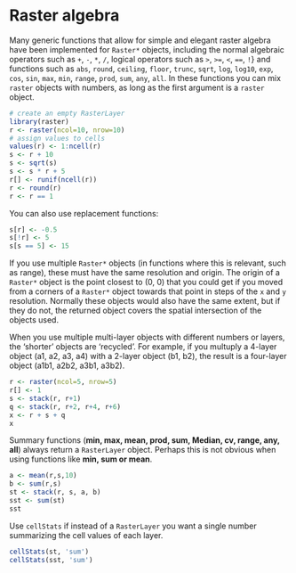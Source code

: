 # Raster algebra

Many generic functions that allow for simple and elegant raster algebra have been implemented for `Raster*` objects, including the normal algebraic operators such as `+`, `-`, `*`, `/`, logical operators such as `>`, `>=`, `<`, `==`, `!`} and functions such as `abs`, `round`, `ceiling`, `floor`, `trunc`, `sqrt`, `log`, `log10`, `exp`, `cos`, `sin`, `max`, `min`, `range`, `prod`, `sum`, `any`, `all`. In these functions you can mix `raster` objects with numbers, as long as the first argument is a `raster` object. 

```r
# create an empty RasterLayer
library(raster)
r <- raster(ncol=10, nrow=10)
# assign values to cells
values(r) <- 1:ncell(r)
s <- r + 10
s <- sqrt(s)
s <- s * r + 5
r[] <- runif(ncell(r))
r <- round(r)
r <- r == 1
```

You can also use replacement functions:
```r
s[r] <- -0.5
s[!r] <- 5
s[s == 5] <- 15
```

If you use multiple ```Raster*``` objects (in functions where this is relevant, such as range), these must have the same resolution and origin. The origin of a ```Raster*``` object is the point closest to (0, 0) that you could get if you moved from a corners of a ```Raster*``` object towards that point in steps of the ```x``` and ```y``` resolution. Normally these objects would also have the same extent, but if they do not, the returned object covers the spatial intersection of the objects used.


When you use multiple multi-layer objects with different numbers or layers, the 'shorter' objects are 'recycled'. For example, if you multuply a 4-layer object (a1, a2, a3, a4) with a 2-layer object (b1, b2), the result is a four-layer object (a1b1, a2b2, a3b1, a3b2). 

```r
r <- raster(ncol=5, nrow=5)
r[] <- 1
s <- stack(r, r+1)
q <- stack(r, r+2, r+4, r+6)
x <- r + s + q
x
```


Summary functions (**min, max, mean, prod, sum, Median, cv, range, any, all**) always return a `RasterLayer` object. Perhaps this is not obvious when using functions like **min, sum or mean**. 

```r
a <- mean(r,s,10)
b <- sum(r,s)
st <- stack(r, s, a, b)
sst <- sum(st)
sst
```

Use `cellStats` if instead of a `RasterLayer` you want a single number summarizing the cell values of each layer. 

```r
cellStats(st, 'sum')
cellStats(sst, 'sum')
```


